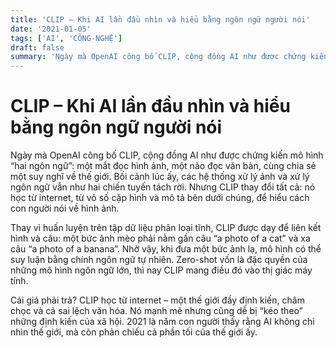 ```yaml
---
title: 'CLIP – Khi AI lần đầu nhìn và hiểu bằng ngôn ngữ người nói'
date: '2021-01-05'
tags: ['AI', 'CÔNG-NGHỆ']
draft: false
summary: 'Ngày mà OpenAI công bố CLIP, cộng đồng AI như được chứng kiến mô hình “hai ngôn ngữ”: một mắt đọc hì'
---
```


# CLIP – Khi AI lần đầu nhìn và hiểu bằng ngôn ngữ người nói

Ngày mà OpenAI công bố CLIP, cộng đồng AI như được chứng kiến mô hình “hai ngôn ngữ”: một mắt đọc hình ảnh, một não đọc văn bản, cùng chia sẻ một suy nghĩ về thế giới. Bối cảnh lúc ấy, các hệ thống xử lý ảnh và xử lý ngôn ngữ vẫn như hai chiến tuyến tách rời. Nhưng CLIP thay đổi tất cả: nó học từ internet, từ vô số cặp hình và mô tả bên dưới chúng, để hiểu cách con người nói về hình ảnh.

Thay vì huấn luyện trên tập dữ liệu phân loại tĩnh, CLIP được dạy để liên kết hình và câu: một bức ảnh mèo phải nằm gần câu “a photo of a cat” và xa câu “a photo of a banana”. Nhờ vậy, khi đưa một bức ảnh lạ, mô hình có thể suy luận bằng chính ngôn ngữ tự nhiên. Zero-shot vốn là đặc quyền của những mô hình ngôn ngữ lớn, thì nay CLIP mang điều đó vào thị giác máy tính.

Cái giá phải trả? CLIP học từ internet – một thế giới đầy định kiến, châm chọc và cả sai lệch văn hóa. Nó mạnh mẽ nhưng cũng dễ bị “kéo theo” những định kiến của xã hội. 2021 là năm con người thấy rằng AI không chỉ nhìn thế giới, mà còn phản chiếu cả phần tối của thế giới ấy.